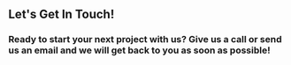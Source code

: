 

## Let's Get In Touch!

### Ready to start your next project with us? Give us a call or send us an email and we will get back to you as soon as possible!

<Wave/>